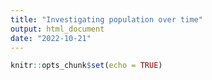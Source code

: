 ```yaml
---
title: "Investigating population over time"
output: html_document
date: "2022-10-21"
---
```


```r
knitr::opts_chunk$set(echo = TRUE)
```

